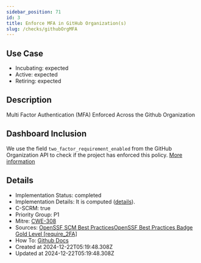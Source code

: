 ```yaml
---
sidebar_position: 71
id: 3
title: Enforce MFA in GitHub Organization(s)
slug: /checks/githubOrgMFA
---
```


## Use Case
<!-- LEVELS:START -->
- Incubating: expected
- Active: expected
- Retiring: expected
<!-- LEVELS:END -->

<!-- DESCRIPTION:START -->
## Description
Multi Factor Authentication (MFA) Enforced Across the Github Organization
<!-- DESCRIPTION:END -->

## Dashboard Inclusion

We use the field `two_factor_requirement_enabled` from the GitHub Organization API to check if the project has enforced this policy. [More information](https://github.com/secure-dashboards/openjs-foundation-dashboard/issues/43)

<!-- DETAILS:START -->
## Details
- Implementation Status: completed
- Implementation Details: It is computed ([details](https://github.com/OpenPathfinder/visionBoard/issues/43)).
- C-SCRM: true
- Priority Group: P1
- Mitre: [CWE-308](https://cwe.mitre.org/data/definitions/308.html)
- Sources: [OpenSSF SCM Best PracticesOpenSSF Best Practices Badge Gold Level [require_2FA]](https://best.openssf.org/SCM-BestPractices/github/enterprise/enterprise_enforce_two_factor_authentication.html)
- How To: [Github Docs](https://docs.github.com/en/organizations/keeping-your-organization-secure/managing-two-factor-authentication-for-your-organization/requiring-two-factor-authentication-in-your-organization)
- Created at 2024-12-22T05:19:48.308Z
- Updated at 2024-12-22T05:19:48.308Z
<!-- DETAILS:END -->
